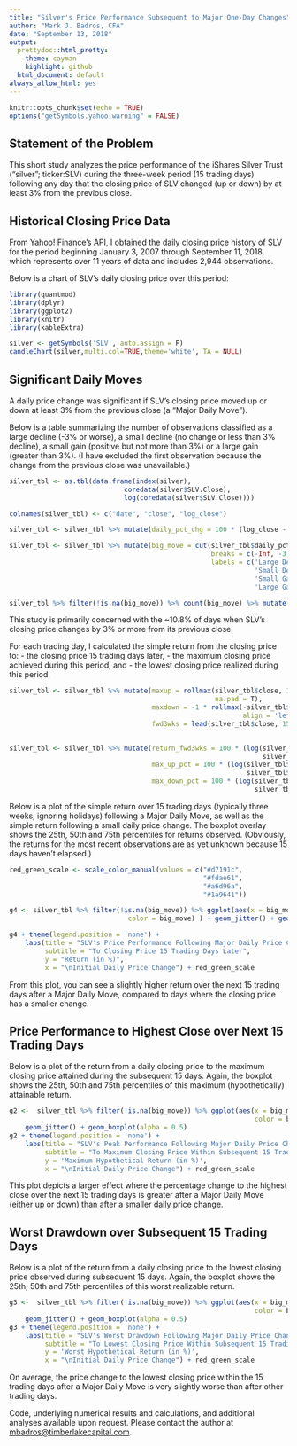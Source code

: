 ```yaml
---
title: "Silver's Price Performance Subsequent to Major One-Day Changes"
author: "Mark J. Badros, CFA"
date: "September 13, 2018"
output:
  prettydoc::html_pretty:
    theme: cayman
    highlight: github
  html_document: default
always_allow_html: yes
---
```


```r
knitr::opts_chunk$set(echo = TRUE)
options("getSymbols.yahoo.warning" = FALSE)
```

## Statement of the Problem

This short study analyzes the price performance of the iShares Silver Trust ("silver"; ticker:SLV) during the three-week period (15 trading days) following any day that the closing price of SLV changed (up or down) by at least 3% from the previous close.

## Historical Closing Price Data

From Yahoo! Finance's API, I obtained the daily closing price history of SLV for the period beginning January 3, 2007 through September 11, 2018, which represents over 11 years of data and includes 2,944 observations.

Below is a chart of SLV's daily closing price over this period:

```r
library(quantmod)
library(dplyr)
library(ggplot2)
library(knitr)
library(kableExtra)

silver <- getSymbols('SLV', auto.assign = F)
candleChart(silver,multi.col=TRUE,theme='white', TA = NULL)
```

## Significant Daily Moves

A daily price change was significant if SLV's closing price moved up or down at least 3% from the previous close (a "Major Daily Move").

Below is a table summarizing the number of observations classified as a large decline (-3% or worse), a small decline (no change or less than 3% decline), a small gain (positive but not more than 3%) or a large gain (greater than 3%). (I have excluded the first observation because the change from the previous close was unavailable.)


```r
silver_tbl <- as.tbl(data.frame(index(silver),
                             coredata(silver$SLV.Close),
                             log(coredata(silver$SLV.Close))))

colnames(silver_tbl) <- c("date", "close", "log_close")

silver_tbl <- silver_tbl %>% mutate(daily_pct_chg = 100 * (log_close - Lag(log_close)))

silver_tbl <- silver_tbl %>% mutate(big_move = cut(silver_tbl$daily_pct_chg,
                                                   breaks = c(-Inf, -3, 0, 3, Inf),
                                                   labels = c('Large Decline',
                                                              'Small Decline',
                                                              'Small Gain',
                                                              'Large Gain')))

silver_tbl %>% filter(!is.na(big_move)) %>% count(big_move) %>% mutate(Percentage = round(100 * prop.table(n), 1)) %>% kable() %>% kable_styling(bootstrap_options = c("striped", "hover", "condensed"), full_width = FALSE)

```

This study is primarily concerned with the ~10.8% of days when SLV's closing price changes by 3% or more from its previous close.

For each trading day, I calculated the simple return from the closing price to:
- the closing price 15 trading days later, 
- the maximum closing price achieved during this period, and
- the lowest closing price realized during this period.

```r

silver_tbl <- silver_tbl %>% mutate(maxup = rollmax(silver_tbl$close, 15, align = 'left',
                                                    na.pad = T),
                                    maxdown = -1 * rollmax(-silver_tbl$close, 15, 
                                                           align = 'left', na.pad = T),
                                    fwd3wks = lead(silver_tbl$close, 15) )
                              

silver_tbl <- silver_tbl %>% mutate(return_fwd3wks = 100 * (log(silver_tbl$fwd3wks) - 
                                                                silver_tbl$log_close),
                                    max_up_pct = 100 * (log(silver_tbl$maxup) -
                                                            silver_tbl$log_close), 
                                    max_down_pct = 100 * (log(silver_tbl$maxdown) -
                                                              silver_tbl$log_close) )

```

Below is a plot of the simple return over 15 trading days (typically three weeks, ignoring holidays) following a Major Daily Move, as well as the simple return following a small daily price change. The boxplot overlay shows the 25th, 50th and 75th percentiles for returns observed. (Obviously, the returns for the most recent observations are as yet unknown because 15 days haven't elapsed.)

``` r

red_green_scale <- scale_color_manual(values = c("#d7191c",
                                                 "#fdae61",
                                                 "#a6d96a",
                                                 "#1a9641"))

g4 <- silver_tbl %>% filter(!is.na(big_move)) %>% ggplot(aes(x = big_move, y = return_fwd3wks,
                              color = big_move) ) + geom_jitter() + geom_boxplot(alpha = 0.5)

g4 + theme(legend.position = 'none') + 
    labs(title = "SLV's Price Performance Following Major Daily Price Change",
         subtitle = "To Closing Price 15 Trading Days Later",
         y = "Return (in %)",
         x = "\nInitial Daily Price Change") + red_green_scale
```

From this plot, you can see a slightly higher return over the next 15 trading days after a Major Daily Move, compared to days where the closing price has a smaller change.

## Price Performance to Highest Close over Next 15 Trading Days

Below is a plot of the return from a daily closing price to the maximum closing price attained during the subsequent 15 days. Again, the boxplot shows the 25th, 50th and 75th percentiles of this maximum (hypothetically) attainable return.

```r
g2 <-  silver_tbl %>% filter(!is.na(big_move)) %>% ggplot(aes(x = big_move, y = max_up_pct,
                                                              color = big_move) ) +
    geom_jitter() + geom_boxplot(alpha = 0.5)
g2 + theme(legend.position = 'none') + 
    labs(title = "SLV's Peak Performance Following Major Daily Price Change",
         subtitle = "To Maximum Closing Price Within Subsequent 15 Trading Days",
         y = 'Maximum Hypothetical Return (in %)',
         x = "\nInitial Daily Price Change") + red_green_scale
```

This plot depicts a larger effect where the percentage change to the highest close over the next 15 trading days is greater after a Major Daily Move (either up or down) than after a smaller daily price change.

## Worst Drawdown over Subsequent 15 Trading Days

Below is a plot of the return from a daily closing price to the lowest closing price observed during subsequent 15 days. Again, the boxplot shows the 25th, 50th and 75th percentiles of this worst realizable return.


```r

g3 <-  silver_tbl %>% filter(!is.na(big_move)) %>% ggplot(aes(x = big_move, y = max_down_pct,
                                                              color = big_move) ) +
    geom_jitter() + geom_boxplot(alpha = 0.5)
g3 + theme(legend.position = 'none') + 
    labs(title = "SLV's Worst Drawdown Following Major Daily Price Change",
         subtitle = "To Lowest Closing Price Within Subsequent 15 Trading Days",
         y = 'Worst Hypothetical Return (in %)',
         x = "\nInitial Daily Price Change") + red_green_scale


```

On average, the price change to the lowest closing price within the 15 trading days after a Major Daily Move is very slightly worse than after other trading days.

Code, underlying numerical results and calculations, and additional analyses available upon request. Please contact the author at [mbadros@timberlakecapital.com](mailto:mbadros@gmail.com).
